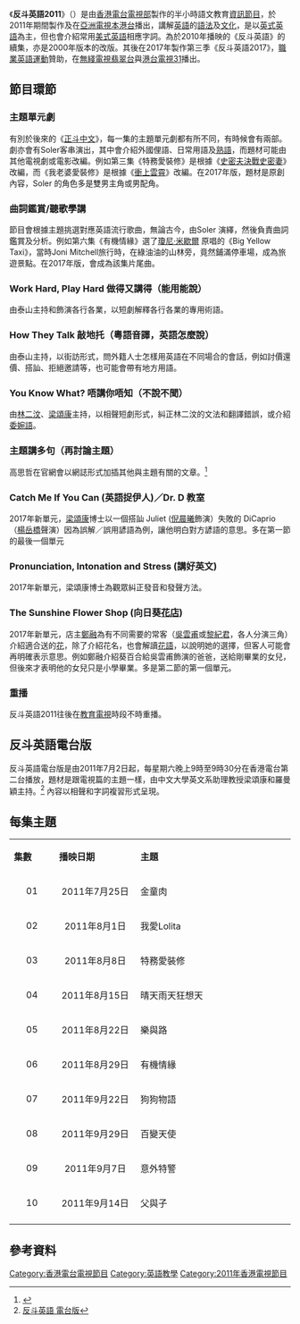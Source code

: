 {{香港電台電視節目
|中文節目名=反斗英語2011
|英文節目名={{lang|en|English Made Easy 2011}}
|圖片=[[File:RTHK_English_Made_Easy_2011.jpg|300px]]
|製作年份=2010、2011、2017
|翡翠台首播日期=2011年7月13日－9月14日、2017年5月30日至8月1日
|翡翠台首播時間=逢星期三 19:00－19:30（連廣告）<br>逢星期二 19:00－19:30（2017年版，連廣告）
|監製=[[謝瑞芳|謝瑞芳]]
|語言=[[粵語|粵語]]、[[英語|英語]]
|集數=30
|類型=語文教育、教育資訊
|外景=每集不同拍攝地區
|製作公司=[[香港電台電視部|香港電台電視部]]
|主持=[[Soler|Soler]]、[[泰山_(電台DJ)|泰山]]、[[梁頌康|梁頌康]]、[[林二汶|林二汶]]<br>節目顧問：[[香港中文大學|香港中文大學]]英文系
|相關節目=[[正斗中文|正斗中文]]（2012年）<br/>[[反斗普通話|反斗普通話]]（2013年）
|網頁=http://rthk.hk/elearning/english2011/index.htm
}}

《'''反斗英語2011'''》（{{lang-en|'''English Made Easy 2011'''}}）是由[[香港電台電視部|香港電台電視部]]製作的半小時語文教育[[資訊節目|資訊節目]]，於2011年期間製作及在[[亞洲電視|亞洲電視]][[本港台|本港台]]播出，講解[[英語|英語]]的[[語法|語法]]及[[文化|文化]]，是以[[英式英語|英式英語]]為主，但也會介紹常用[[美国英语|美式英語]]相應字詞。為於2010年播映的《反斗英語》的續集，亦是2000年版本的改版。其後在2017年製作第三季《反斗英語2017》，[[職業英語運動|職業英語運動]]贊助，在[[無綫電視|無綫電視]][[翡翠台|翡翠台]]與[[港台電視31|港台電視31]]播出。

==節目環節==
===主題單元劇===
有別於後來的《[[正斗中文|正斗中文]]》，每一集的主題單元劇都有所不同，有時候會有兩部。劇亦會有Soler客串演出，其中會介紹外國俚語、日常用語及[[熟語|熟語]]，而題材可能由其他電視劇或電影改編。例如第三集《特務愛裝修》是根據《[[史密夫決戰史密妻|史密夫決戰史密妻]]》改編，而《我老婆愛裝修》是根據《[[衝上雲霄|衝上雲霄]]》改編。在2017年版，題材是原創內容，Soler 的角色多是雙男主角或男配角。

===曲詞鑑賞/聽歌學講===
節目會根據主題挑選對應英語流行歌曲，無論古今，由Soler 演繹，然後負責曲詞鑑賞及分析。例如第六集《有機情緣》選了[[瓊尼·米歇爾|瓊尼·米歇爾]] 原唱的《Big Yellow Taxi》，當時Joni Mitchell旅行時，在綠油油的山林旁，竟然鋪滿停車場，成為旅遊景點。在2017年版，會成為該集片尾曲。

===Work Hard, Play Hard 做得又講得（能用能說）===
由泰山主持和飾演各行各業，以短劇解釋各行各業的專用術語。

===How They Talk 敲地托（粵語音譯，英語怎麼說）===
由泰山主持，以街訪形式，問外籍人士怎樣用英語在不同場合的會話，例如討價還價、搭訕、拒絕邀請等，也可能會帶有地方用語。

===You Know What? 唔講你唔知（不說不聞）===
由[[林二汶|林二汶]]、[[梁頌康|梁頌康]]主持，以相聲短劇形式，糾正林二汶的文法和翻譯錯誤，或介紹[[委婉|委婉語]]。

===主題講多句（再討論主題）===
高思哲在官網會以網誌形式加插其他與主題有關的文章。<ref>{{Cite web |url=http://rthk.hk/elearning/english2011/johnny.htm |title=Johnny 醒你 |accessdate=2013-08-30 |archive-date=2015-12-31 |archive-url=https://web.archive.org/web/20151231044839/http://rthk.hk/elearning/english2011/johnny.htm |dead-url=no }}</ref>

=== Catch Me If You Can (英語捉伊人)／Dr. D 教室 ===
2017年新單元，[[梁颂康|梁頌康]]博士以一個搭訕 Juliet ([[倪晨曦|倪晨曦]]飾演）失敗的 DiCaprio（[[楊岳橋|楊岳橋]]聲演）因為誤解／誤用諺語為例，讓他明白對方諺語的意思。多在第一節的最後一個單元

===  Pronunciation, Intonation and Stress (講好英文) ===
2017年新單元，梁頌康博士為觀眾糾正發音和發聲方法。

=== The Sunshine Flower Shop (向日葵[[花店|花店]]) ===
2017年新單元，店主[[鄭融|鄭融]]為有不同需要的常客（[[吳雲甫|吳雲甫]]或[[黎紀君|黎紀君]]，各人分演三角）介紹適合送的[[花|花]]，除了介紹花名，也會解讀[[花语|花語]]，以說明她的選擇，但客人可能會再明確表示意思。例如鄭融介紹葵百合給吳雲甫飾演的爸爸，送給剛畢業的女兒，但後來才表明他的女兒只是小學畢業。多是第二節的第一個單元。

===重播===
反斗英語2011往後在[[教育電視|教育電視]]時段不時重播。

==反斗英語電台版==
{{電台節目信息框
|顏色       = RTHK
|show_name      = 反斗英語電台版
|image          =
|imagesize      =
|caption        =
|other_names    = English Made Easy
|format         =
|runtime        = 30分鐘
|country        = [[File:Flag_of_Hong_Kong.svg|25px]] [[香港|香港]]
|language       = [[粵語|粵語]]、[[英語|英語]]
|home_station   = [[香港電台|香港電台]]第二台
|syndicates     =
|television     =
|presenter      = <br />梁頌康<br />[[羅曼穎|羅曼穎]]
|starring       =
|announcer      =
|creator        =
|writer         =
|director       =
|producer       =
|exec_in_charge =
|exec_producer  =
|narrated       =
|rec_location   = [[香港電台|香港電台]]
|first_aired    = 2011年7月2日
|last_aired     = 2011年9月24日
|time_from      = 逢[[星期六|星期六]]晚上9點
|time_to        = 晚上9點半
|num_series     =2
|num_episodes   = 20
|audio_format   = [[立體聲|立體聲]]
|opentheme      =
|endtheme       =
|website        = http://programme.rthk.hk/channel/radio/programme.php?name=radio1/ceu_pth&p=5945 反斗普通話電台版
|podcast        = 
}}
反斗英語電台版是由2011年7月2日起，每星期六晚上9時至9時30分在香港電台第二台播放，題材是跟電視篇的主題一樣，由中文大學英文系助理教授梁頌康和羅曼穎主持。<ref>[http://programme.rthk.org.hk/channel/radio/programme.php?name=radio2/CheerfulEnglish&d=2011-07-16&p=4794&e=146501&m=episode 反斗英語 電台版]</ref>  內容以相聲和字詞複習形式呈現。

==每集主題==
{|class="wikitable" style="width:45%; font-size: 14px;"
|- style="background:cornflowerblue; color:white" align=center
|style="width:5%"|'''集數'''||style="width:10%"|'''播映日期'''||style="width:20%"|'''主題'''
|-
|align=center| 01 ||align=center| 2011年7月25日 || 金童肉
|- 
|align=center| 02 ||align=center| 2011年8月1日 || 我愛Lolita
|-
|align=center| 03 ||align=center| 2011年8月8日 || 特務愛裝修
|- 
|align=center| 04 ||align=center| 2011年8月15日 || 晴天雨天狂想天
|-
|align=center| 05 ||align=center| 2011年8月22日 || 樂與路
|- 
|align=center| 06 ||align=center| 2011年8月29日 || 有機情緣
|-
|align=center| 07 ||align=center| 2011年9月22日 || 狗狗物語
|- 
|align=center| 08 ||align=center| 2011年9月29日 || 百變天使
|-
|align=center| 09 ||align=center| 2011年9月7日 || 意外特警
|- 
|align=center| 10 ||align=center| 2011年9月14日 || 父與子 
|-
|}

==參考資料==
{{reflist}}

[[Category:香港電台電視節目|Category:香港電台電視節目]]
[[Category:英語教學|Category:英語教學]]
[[Category:2011年香港電視節目|Category:2011年香港電視節目]]